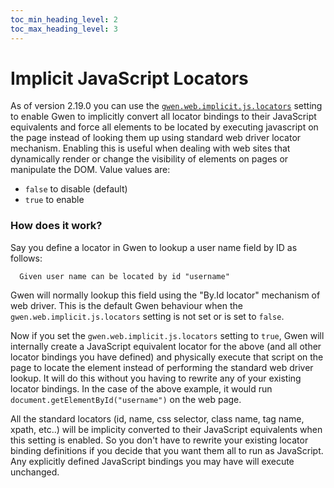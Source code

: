 ```yaml
--- 
toc_min_heading_level: 2
toc_max_heading_level: 3
---
```



# Implicit JavaScript Locators

As of version 2.19.0 you can use the [`gwen.web.implicit.js.locators`](/docs/settings/reference#gwen-web-implicit-js-locators) setting to enable Gwen to implicitly convert all locator bindings to their JavaScript equivalents and force all elements to be located by executing javascript on the page instead of looking them up using standard web driver locator mechanism. Enabling this is useful when dealing with web sites that dynamically render or change the visibility of elements on pages or manipulate the DOM. Value values are:
  - `false` to disable (default)
  - `true` to enable

### How does it work?

Say you define a locator in Gwen to lookup a user name field by ID as follows:

```gherkin
  Given user name can be located by id "username"
```

Gwen will normally lookup this field using the "By.Id locator" mechanism of web driver. This is the default Gwen behaviour when the `gwen.web.implicit.js.locators` setting is not set or is set to `false`.

Now if you set the `gwen.web.implicit.js.locators` setting to `true`, Gwen will internally create a JavaScript equivalent locator for the above (and all other locator bindings you have defined) and physically execute that script on the page to locate the element instead of performing the standard web driver lookup. It will do this without you having to rewrite any of your existing locator bindings. In the case of the above example, it would run `document.getElementById("username")` on the web page.

All the standard locators (id, name, css selector, class name, tag name, xpath, etc..) will be implicity converted to their JavaScript equivalents when this setting is enabled. So you don't have to rewrite your existing locator binding definitions if you decide that you want them all to run as JavaScript. Any explicitly defined JavaScript bindings you may have will execute unchanged. 
